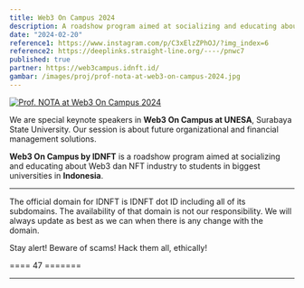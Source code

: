 ```yaml
---
title: Web3 On Campus 2024
description: A roadshow program aimed at socializing and educating about Web3 dan NFT industry to students in biggest universities in Indonesia.
date: "2024-02-20"
reference1: https://www.instagram.com/p/C3xElzZPhOJ/?img_index=6
reference2: https://deeplinks.straight-line.org/----/pnwc7
published: true
partner: https://web3campus.idnft.id/
gambar: /images/proj/prof-nota-at-web3-on-campus-2024.jpg
---
```


[![Prof. NOTA at Web3 On Campus 2024](/images/proj/prof-nota-at-web3-on-campus-2024.jpg)](/images/proj/prof-nota-at-web3-on-campus-2024.jpg "Prof. NOTA at Web3 On Campus 2024")

We are special keynote speakers in **Web3 On Campus at UNESA**, Surabaya State University. Our session is about future organizational and financial management solutions.

**Web3 On Campus by IDNFT** is a roadshow program aimed at socializing and educating about Web3 dan NFT industry to students in biggest universities in **Indonesia**.

<YouTube id="BaQQpKyhlu0" />

---

The official domain for IDNFT is IDNFT dot ID including all of its subdomains. The availability of that domain is not our responsibility. We will always update as best as we can when there is any change with the domain.

Stay alert! Beware of scams! Hack them all, ethically!

==== 47 =======

---


